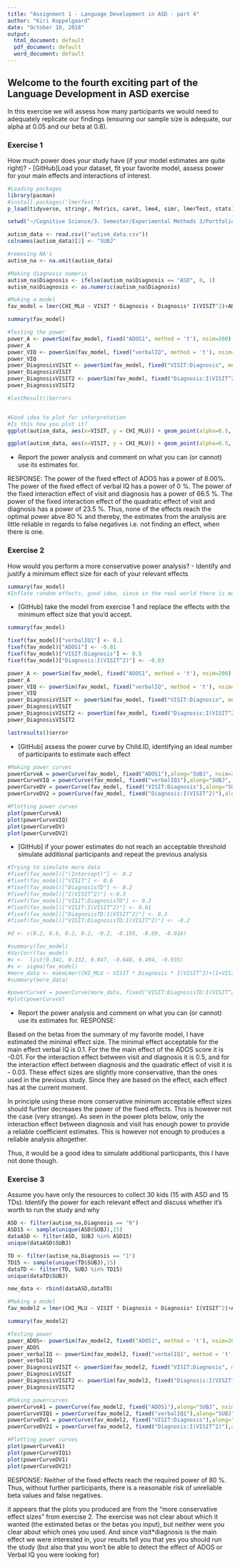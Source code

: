 ---
title: "Assignment 1 - Language Development in ASD - part 4"
author: "Kiri Koppelgaard"
date: "October 10, 2018"
output:
  html_document: default
  pdf_document: default
  word_document: default
---


## Welcome to the fourth exciting part of the Language Development in ASD exercise

In this exercise we will assess how many participants we would need to adequately replicate our findings (ensuring our sample size is adequate, our alpha at 0.05 and our beta at 0.8).

### Exercise 1

How much power does your study have (if your model estimates are quite right)?
- [GitHub]Load your dataset, fit your favorite model, assess power for your main effects and interactions of interest.
```{r, include = FALSE, eval = FALSE}
#Loading packages
library(pacman)
#install.packages('lmerTest')
p_load(tidyverse, stringr, Metrics, caret, lme4, simr, lmerTest, stats)

setwd("~/Cognitive Science/3. Semester/Experimental Methods 3/Portfolios")

autism_data <- read.csv(("autism_data.csv"))
colnames(autism_data)[2] <- "SUBJ"

#removing NA's
autism_na <- na.omit(autism_data)

#Making diagnosis numeric
autism_na$Diagnosis <- ifelse(autism_na$Diagnosis == "ASD", 0, 1)
autism_na$Diagnosis <- as.numeric(autism_na$Diagnosis)

#Making a model
fav_model = lmer(CHI_MLU ~ VISIT * Diagnosis + Diagnosis* I(VISIT^2)+ADOS1 + verbalIQ1 +(1+VISIT+ I(VISIT^2)|SUBJ), autism_na)

summary(fav_model)

#Testing the power
power_A <- powerSim(fav_model, fixed("ADOS1", method = 't'), nsim=200)
power_A
power_VIQ <- powerSim(fav_model, fixed("verbalIQ", method = 't'), nsim=200)
power_VIQ
power_DiagnosisVISIT <- powerSim(fav_model, fixed("VISIT:Diagnosis", method = 't'), nsim=200)
power_DiagnosisVISIT
power_DiagnosisVISIT2 <- powerSim(fav_model, fixed("Diagnosis:I(VISIT^2)", method = 't'), nsim=200)
power_DiagnosisVISIT2

#lastResult()$errors


#Good idea to plot for interpretation
#Is this how you plot it?
ggplot(autism_data, aes(x=VISIT, y = CHI_MLU)) + geom_point(alpha=0.5, aes(color = Diagnosis)) + geom_smooth(method=lm,formula=y~poly(x,2), aes(color=Diagnosis))+ theme_bw()

ggplot(autism_data, aes(x=VISIT, y = CHI_MLU)) + geom_point(alpha=0.5, aes(color = Diagnosis)) + geom_smooth(method=lm,formula=y~poly(x,3), aes(color=Diagnosis))+ theme_bw()


```

- Report the power analysis and comment on what you can (or cannot) use its estimates for.

RESPONSE: 
The power of the fixed effect of ADOS has a power of 8.00%. The power of the fixed effect of verbal IQ has a power of 0 %. The power of the fixed interaction effect of visit and diagnosis has a power of 66.5 %.  The power of the fixed interaction effect of the quadratic effect of visit and diagnosis has a power of 23.5 %. Thus, none of the effects reach the optimal power abve 80 % and thereby, the estimates from the analysis are little reliable in regards to false negatives i.e. not finding an effect, when there is one. 

### Exercise 2

How would you perform a more conservative power analysis?
- Identify and justify a minimum effect size for each of your relevant effects
```{r, include = FALSE, eval = FALSE}
summary(fav_model)
#Inflate random effects, good idea, since in the real world there is more data
```

- [GitHub] take the model from exercise 1 and replace the effects with the minimum effect size that you'd accept.
```{r, include = FALSE, eval = FALSE}
summary(fav_model)

fixef(fav_model)["verbalIQ1"] <- 0.1
fixef(fav_model)["ADOS1"] <- -0.01
fixef(fav_model)["VISIT:Diagnosis"] <- 0.5
fixef(fav_model)["Diagnosis:I(VISIT^2)"] <- -0.03

power_A <- powerSim(fav_model, fixed("ADOS1", method = 't'), nsim=200)
power_A
power_VIQ <- powerSim(fav_model, fixed("verbalIQ", method = 't'), nsim=200)
power_VIQ
power_DiagnosisVISIT <- powerSim(fav_model, fixed("VISIT:Diagnosis", method = 't'), nsim=200)
power_DiagnosisVISIT
power_DiagnosisVISIT2 <- powerSim(fav_model, fixed("Diagnosis:I(VISIT^2)", method = 't'), nsim=200)
power_DiagnosisVISIT2

lastresults()$error
```

- [GitHub] assess the power curve by Child.ID, identifying an ideal number of participants to estimate each effect
```{r, include = FALSE, echo = TRUE, eval = FALSE}

#Making power curves
powerCurveA = powerCurve(fav_model, fixed("ADOS1"),along="SUBJ", nsim=200)
powerCurveVIQ = powerCurve(fav_model, fixed("verbalIQ1"),along="SUBJ", nsim=200)
powerCurveDV = powerCurve(fav_model, fixed("VISIT:Diagnosis"),along="SUBJ", nsim=200)
powerCurveDV2 = powerCurve(fav_model, fixed("Diagnosis:I(VISIT^2)"),along="SUBJ", nsim=200)

#Plotting power curves
plot(powerCurveA)
plot(powerCurveVIQ)
plot(powerCurveDV)
plot(powerCurveDV2)
```

- [GitHub] if your power estimates do not reach an acceptable threshold simulate additional participants and repeat the previous analysis
```{r, include = FALSE, eval = FALSE}

#Trying to simulate more data
#fixef(fav_model)["(Intercept)"] <- 0.2
#fixef(fav_model)["VISIT"] <- 0.6
#fixef(fav_model)["DiagnosisTD"] <- 0.2
#fixef(fav_model)["I(VISIT^2)"] <-0.3
#fixef(fav_model)["VISIT:DiagnosisTD"] <- 0.2
#fixef(fav_model)["VISIT:I(VISIT^2)"] <- 0.01
#fixef(fav_model)["DiagnosisTD:I(VISIT^2)"] <- 0.3
#fixef(fav_model)["VISIT:DiagnosisTD:I(VISIT^2)"] <- -0.2

#d <- c(0.2, 0.6, 0.2, 0.2, -0.2, -0.195, -0.69, -0.016)

#summary(fav_model)
#VarCorr(fav_model)
#v <-  list(0.341, 0.332, 0.047, -0.648, 0.494, -0.935)
#s <- sigma(fav_model)
#more_data <- makeLmer(CHI_MLU ~ VISIT * Diagnosis * I(VISIT^2)+(1+VISIT+ I(VISIT^2)|SUBJ), fixef = d, VarCorr = v, sigma = s, data = autism_data) 
#summary(more_data)

#powerCurveV = powerCurve(more_data, fixed("VISIT:DiagnosisTD:I(VISIT^2)"),along="SUBJ", nsim=200)
#plot(powerCurveV)
```

- Report the power analysis and comment on what you can (or cannot) use its estimates for.
RESPONSE: 

Based on the betas from the summary of my favorite model, I have estimated the minimal effect size. The minimal effect acceptable for the main effect verbal IQ is 0.1. For the the main effect of the ADOS score it is -0.01. For the interaction effect between visit and diagnosis it is 0.5, and for the interaction effect between diagnosis and the quadratic effect of visit it is - 0.03. These effect sizes are slightly more conservative, than the ones used in the previous study. Since they are based on the effect, each effect has at the current moment. 

In principle using these more conservative minimum acceptable effect sizes should further decreases the power of the fixed effects. This is however not the case (very strange). As seen in the power plots below, only the interaction effect between diagnosis and visit has enough power to provide a reliable coefficient estimates. This is however not enough to produces a reliable analysis altogether. 

Thus, it would be a good idea to simulate additional participants, this I have not done though.

### Exercise 3

Assume you have only the resources to collect 30 kids (15 with ASD and 15 TDs). Identify the power for each relevant effect and discuss whether it's worth to run the study and why

```{r, echo = FALSE}
ASD <- filter(autism_na,Diagnosis == "0")
ASD15 <- sample(unique(ASD$SUBJ),15)
dataASD <- filter(ASD, SUBJ %in% ASD15)
unique(dataASD$SUBJ)

TD <- filter(autism_na,Diagnosis == "1")
TD15 <- sample(unique(TD$SUBJ),15)
dataTD <- filter(TD, SUBJ %in% TD15)
unique(dataTD$SUBJ)

new_data <- rbind(dataASD,dataTD)

#Making a model
fav_model2 = lmer(CHI_MLU ~ VISIT * Diagnosis + Diagnosis* I(VISIT^2)+ADOS1 + verbalIQ1 +(1+VISIT+ I(VISIT^2)|SUBJ), new_data)

summary(fav_model2)

#Testing power
power_ADOS<- powerSim(fav_model2, fixed("ADOS1", method = 't'), nsim=200)
power_ADOS
power_verbalIQ <- powerSim(fav_model2, fixed("verbalIQ1", method = 't'), nsim=200)
power_verbalIQ
power_DiagnosisVISIT <- powerSim(fav_model2, fixed("VISIT:Diagnosis", method = 't'), nsim=200)
power_DiagnosisVISIT
power_DiagnosisVISIT2 <- powerSim(fav_model2, fixed("Diagnosis:I(VISIT^2)", method = 't'), nsim=200)
power_DiagnosisVISIT2

#Making powercurves
powerCurveA1 = powerCurve(fav_model2, fixed("ADOS1"),along="SUBJ", nsim=200)
powerCurveVIQ1 = powerCurve(fav_model2, fixed("verbalIQ1"),along="SUBJ", nsim=200)
powerCurveDV1 = powerCurve(fav_model2, fixed("VISIT:Diagnosis"),along="SUBJ", nsim=200)
powerCurveDV21 = powerCurve(fav_model2, fixed("Diagnosis:I(VISIT^2)"),along="SUBJ", nsim=200)

#Plotting power curves
plot(powerCurveA1)
plot(powerCurveVIQ1)
plot(powerCurveDV1)
plot(powerCurveDV21)

```

RESPONSE: 
Neither of the fixed effects reach the required power of 80 %. Thus, without further participants, there is a reasonable risk of unreliable beta values and false negatives. 


it appears that the plots you produced are from the "more conservative effect sizes" from exercise 2. The exercise was not clear about which it wanted (the estimated betas or the betas you input), but neither were you clear about which ones you used. And since visit*diagnosis is the main effect we were interested in, your results tell you that yes you should run the study (but also that you won't be able to detect the effect of ADOS or Verbal IQ you were looking for)
